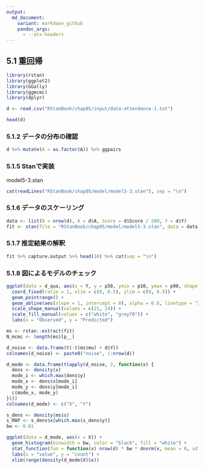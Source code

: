 ```yaml
---
output:
  md_document:
    variant: markdown_github
    pandoc_args:
      - --atx-headers
---
```


## 5.1 重回帰

```r
library(rstan)
library(ggplot2)
library(GGally)
library(ggmcmc)
library(dplyr)
```

```r
d <- read.csv("RStanBook/chap05/input/data-attendance-1.txt")
```

```r
head(d)
```

### 5.1.2 データの分布の確認

```r
d %>% mutate(A = as.factor(A)) %>% ggpairs
```

### 5.1.5 Stanで実装

model5-3.stan

```r
cat(readLines("RStanBook/chap05/model/model5-3.stan"), sep = "\n")
```

### 5.1.6 データのスケーリング

```r
data <- list(N = nrow(d), A = d$A, Score = d$Score / 200, Y = d$Y)
fit <- stan(file = "RStanBook/chap05/model/model5-3.stan", data = data, seed = 1234)
```

### 5.1.7 推定結果の解釈

```r
fit %>% capture.output %>% head(10) %>% cat(sep = "\n")
```

### 5.1.8 図によるモデルのチェック

```r
ggplot(data = d_qua, aes(x = Y, y = p50, ymin = p10, ymax = p90, shape = A, fill = A)) +
  coord_fixed(ratio = 1, xlim = c(0, 0.5), ylim = c(0, 0.5)) +
  geom_pointrange() +
  geom_abline(aes(slope = 1, intercept = 0), alpha = 0.6, linetype = "31") +
  scale_shape_manual(values = c(21, 24)) +
  scale_fill_manual(values = c("white", "grey70")) +
  labs(x = "Observed", y = "Predicted")
```

```r
ms <- rstan::extract(fit)
N_mcmc <- length(ms$lp__)

d_noise <- data.frame(t(-t(ms$mu) + d$Y))
colnames(d_noise) <- paste0("noise", 1:nrow(d))

d_mode <- data.frame(t(apply(d_noise, 2, function(x) {
  dens <- density(x)
  mode_i <- which.max(dens$y)
  mode_x <- dens$x[mode_i]
  mode_y <- dens$y[mode_i]
  c(mode_x, mode_y)
})))
colnames(d_mode) <- c("X", "Y")

s_dens <- density(ms$s)
s_MAP <- s_dens$x[which.max(s_dens$y)]
bw <- 0.01

ggplot(data = d_mode, aes(x = X)) +
  geom_histogram(binwidth = bw, color = "black", fill = "white") +
  stat_function(fun = function(x) nrow(d) * bw * dnorm(x, mean = 0, sd = s_MAP), linetype = "dashed") +
  labs(x = "value", y = "count") +
  xlim(range(density(d_mode$X)$x))
```
